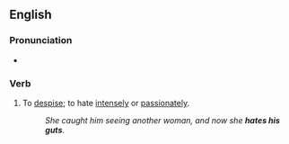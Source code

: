 ==English==

===Pronunciation===
* {{audio|en-au-hate someone's guts.ogg|Audio (AU)|lang=en}}

===Verb===
{{head|en|verb|head=[[hate]] [[someone]][['s]] [[guts]]}}

# {{lb|en|idiomatic}} To [[despise]]; to hate [[intensely]] or [[passionately]].
#: ''She caught him seeing another woman, and now she '''hates his guts'''.''